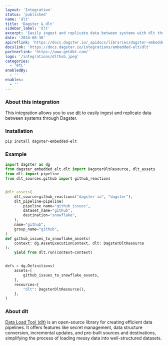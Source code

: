 ```yaml
---
layout: 'Integration'
status: 'published'
name: 'dlt'
title: 'Dagster & dlt'
sidebar_label: 'dlt'
excerpt: 'Easily ingest and replicate data between systems with dlt through Dagster.'
date: '2024-08-30'
apireflink: 'https://docs.dagster.io/_apidocs/libraries/dagster-embedded-elt'
docslink: 'https://docs.dagster.io/integrations/embedded-elt/dlt'
partnerlink: 'https://www.getdbt.com/'
logo: '/integrations/dlthub.jpeg'
categories:
  - 'ETL'
enabledBy:
  - ''
enables:
  - ''
---
```


### About this integration

This integration allows you to use [dlt](https://dlthub.com/) to easily ingest and replicate data between systems through Dagster.

### Installation

```bash
pip install dagster-embedded-elt
```

### Example

```python
import dagster as dg
from dagster_embedded_elt.dlt import DagsterDltResource, dlt_assets
from dlt import pipeline
from dlt_sources.github import github_reactions


@dlt_assets(
    dlt_source=github_reactions("dagster-io", "dagster"),
    dlt_pipeline=pipeline(
        pipeline_name="github_issues",
        dataset_name="github",
        destination="snowflake",
    ),
    name="github",
    group_name="github",
)
def github_issues_to_snowflake_assets(
    context: dg.AssetExecutionContext, dlt: DagsterDltResource
):
    yield from dlt.run(context=context)


defs = dg.Definitions(
    assets=[
        github_issues_to_snowflake_assets,
    ],
    resources={
        "dlt": DagsterDltResource(),
    },
)
```

### About dlt

[Data Load Tool (dlt)](https://dlthub.com/) is an open-source library for creating efficient data pipelines. It offers features like secret management, data structure conversion, incremental updates, and pre-built sources and destinations, simplifying the process of loading messy data into well-structured datasets.
